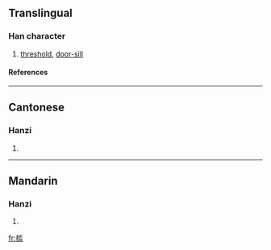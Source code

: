 {{see|檻}}

==Translingual==
===Han character===
{{Han char|rn=75|rad=木|as=10|sn=14|four=|canj=木中戈廿 (DLIT)}}
# [[threshold]], [[door-sill]]
====References====
{{Han ref|kx=0546.251|hdz=21263.150|uh=69DB|ud=27099}}

----
==Cantonese==
===Hanzi===
{{yue-hanzi|jyut=|y=haam5, laam6}}
# {{defn|Cantonese}}

----
==Mandarin==
===Hanzi===
{{cmn-hanzi|tra=檻|pin=[[jiàn]] ([[jian4]])|wg=chien<sup>4</sup>}}
# {{defn|Mandarin}}

[[fr:槛]]